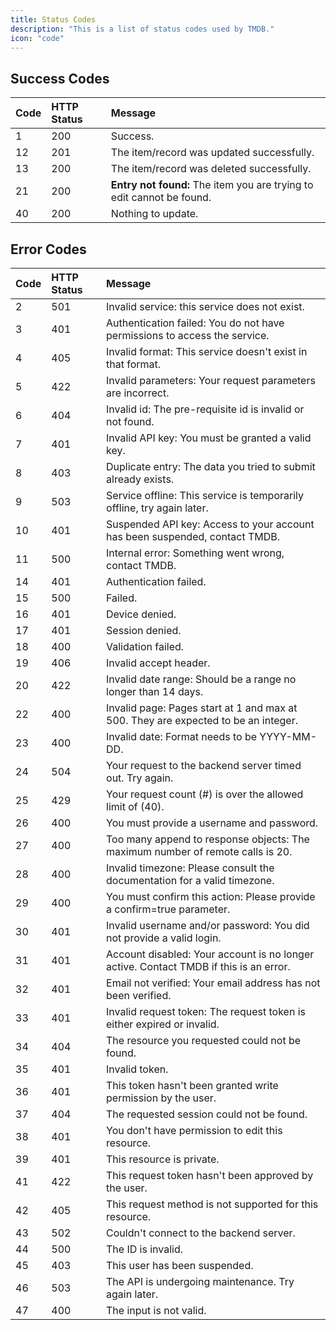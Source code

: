 ```yaml
---
title: Status Codes
description: "This is a list of status codes used by TMDB."
icon: "code"
---
```


## Success Codes

| Code | HTTP Status | Message                                                   |
| :--- | :---        | :----                                                     |
| 1    | 200         | Success.                                                  |
| 12   | 201         | The item/record was updated successfully.                 |
| 13   | 200         | The item/record was deleted successfully.                 |
| 21   | 200         | <b>Entry not found:</b> The item you are trying to edit cannot be found. |
| 40   | 200         | Nothing to update.                                        |

## Error Codes

| Code | HTTP Status | Message                                                   |
| :--- | :---        | :----                                                     |
| 2    | 501         | Invalid service: this service does not exist.             |
| 3    | 401         | Authentication failed: You do not have permissions to access the service. |
| 4    | 405         | Invalid format: This service doesn't exist in that format.|
| 5    | 422         | Invalid parameters: Your request parameters are incorrect.|
| 6    | 404         | Invalid id: The pre-requisite id is invalid or not found. |
| 7    | 401         | Invalid API key: You must be granted a valid key.         |
| 8    | 403         | Duplicate entry: The data you tried to submit already exists. |
| 9    | 503         | Service offline: This service is temporarily offline, try again later. |
| 10   | 401         | Suspended API key: Access to your account has been suspended, contact TMDB. |
| 11   | 500         | Internal error: Something went wrong, contact TMDB.       |
| 14   | 401         | Authentication failed.                                    |
| 15   | 500         | Failed.                                                   |
| 16   | 401         | Device denied.                                            |
| 17   | 401         | Session denied.                                           |
| 18   | 400         | Validation failed.                                        |
| 19   | 406         | Invalid accept header.                                    |
| 20   | 422         | Invalid date range: Should be a range no longer than 14 days. |
| 22   | 400         | Invalid page: Pages start at 1 and max at 500. They are expected to be an integer. |
| 23   | 400         | Invalid date: Format needs to be YYYY-MM-DD.              |
| 24   | 504         | Your request to the backend server timed out. Try again.  |
| 25   | 429         | Your request count (#) is over the allowed limit of (40). |
| 26   | 400         | You must provide a username and password.                 |
| 27   | 400         | Too many append to response objects: The maximum number of remote calls is 20. |
| 28   | 400         | Invalid timezone: Please consult the documentation for a valid timezone. |
| 29   | 400         | You must confirm this action: Please provide a confirm=true parameter. |
| 30   | 401         | Invalid username and/or password: You did not provide a valid login. |
| 31   | 401         | Account disabled: Your account is no longer active. Contact TMDB if this is an error. |
| 32   | 401         | Email not verified: Your email address has not been verified. |
| 33   | 401         | Invalid request token: The request token is either expired or invalid. |
| 34   | 404         | The resource you requested could not be found.            |
| 35   | 401         | Invalid token.                                            |
| 36   | 401         | This token hasn't been granted write permission by the user. |
| 37   | 404         | The requested session could not be found.                 |
| 38   | 401         | You don't have permission to edit this resource.          |
| 39   | 401         | This resource is private.                                 |
| 41   | 422         | This request token hasn't been approved by the user.      |
| 42   | 405         | This request method is not supported for this resource.   |
| 43   | 502         | Couldn't connect to the backend server.                   |
| 44   | 500         | The ID is invalid.                                        |
| 45   | 403         | This user has been suspended.                             |
| 46   | 503         | The API is undergoing maintenance. Try again later.       |
| 47   | 400         | The input is not valid.                                   |